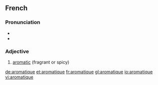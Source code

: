 ==French==

===Pronunciation===
* {{IPA|/a.ʁo.ma.tik/}}
* {{audio|Fr-aromatique.ogg|aromatique}}

===Adjective===
{{infl|fr|adjective}}

# [[aromatic]] (fragrant or spicy)

{{tbot entry|French|aromatic|2007|December|fr}}

[[de:aromatique]]
[[et:aromatique]]
[[fr:aromatique]]
[[gl:aromatique]]
[[io:aromatique]]
[[vi:aromatique]]